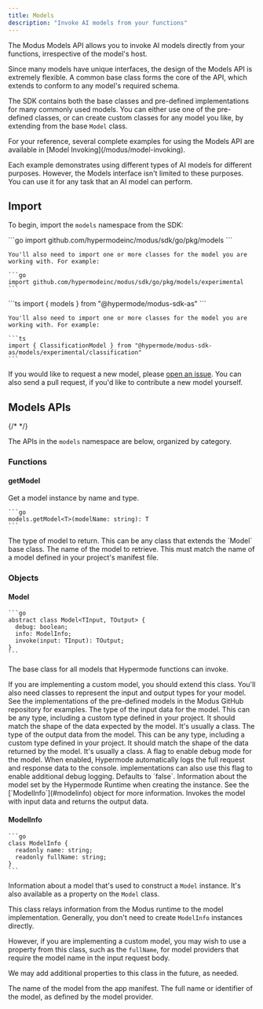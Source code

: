 ```yaml
---
title: Models
description: "Invoke AI models from your functions"
---
```



<SdkHeader language="Go" feature="Models" />

The Modus Models API allows you to invoke AI models directly from your
functions, irrespective of the model's host.

Since many models have unique interfaces, the design of the Models API is
extremely flexible. A common base class forms the core of the API, which extends
to conform to any model's required schema.

The SDK contains both the base classes and pre-defined implementations for many
commonly used models. You can either use one of the pre-defined classes, or can
create custom classes for any model you like, by extending from the base `Model`
class.

<Tip>
For your reference, several complete examples for using the Models API are available in
[Model Invoking](/modus/model-invoking).

Each example demonstrates using different types of AI models for different
purposes. However, the Models interface isn't limited to these purposes. You can
use it for any task that an AI model can perform.

</Tip>

## Import

To begin, import the `models` namespace from the SDK:

<Tabs>
  <Tab title="Go">
    ```go
    import github.com/hypermodeinc/modus/sdk/go/pkg/models
    ```

    You'll also need to import one or more classes for the model you are working with. For example:

    ```go
    import github.com/hypermodeinc/modus/sdk/go/pkg/models/experimental
    ```

  </Tab>

  <Tab title="AssemblyScript">
    ```ts
    import { models } from "@hypermode/modus-sdk-as"
    ```

    You'll also need to import one or more classes for the model you are working with. For example:

    ```ts
    import { ClassificationModel } from "@hypermode/modus-sdk-as/models/experimental/classification"
    ```

  </Tab>
</Tabs>

If you would like to request a new model, please
[open an issue](https://github.com/hypermodeinc/modus/issues). You can also send
a pull request, if you'd like to contribute a new model yourself.

## Models APIs

{/* <!-- vale Google.Headings = NO --> */}

The APIs in the `models` namespace are below, organized by category.

<SdkTip />

### Functions

#### getModel

Get a model instance by name and type.

    ```go
    models.getModel<T>(modelName: string): T
    ```

<ResponseField name="T" type="Type" required>
  The type of model to return. This can be any class that extends the `Model`
  base class.
</ResponseField>

<ResponseField name="modelName" type="string" required>
  The name of the model to retrieve. This must match the name of a model defined
  in your project's manifest file.
</ResponseField>

### Objects

#### Model

    ```go
    abstract class Model<TInput, TOutput> {
      debug: boolean;
      info: ModelInfo;
      invoke(input: TInput): TOutput;
    }
    ```

The base class for all models that Hypermode functions can invoke.

<Tip>
  If you are implementing a custom model, you should extend this class. You'll
  also need classes to represent the input and output types for your model. See
  the implementations of the pre-defined models in the Modus GitHub repository
  for examples.
</Tip>

<ResponseField name="TInput" type="Type" required>
  The type of the input data for the model. This can be any type, including a
  custom type defined in your project. It should match the shape of the data
  expected by the model. It's usually a class.
</ResponseField>

<ResponseField name="TOutput" type="Type" required>
  The type of the output data from the model. This can be any type, including a
  custom type defined in your project. It should match the shape of the data
  returned by the model. It's usually a class.
</ResponseField>

<ResponseField name="debug" type="boolean">
  A flag to enable debug mode for the model. When enabled, Hypermode
  automatically logs the full request and response data to the console.
  implementations can also use this flag to enable additional debug logging.
  Defaults to `false`.
</ResponseField>

<ResponseField name="info" type="ModelInfo">
  Information about the model set by the Hypermode Runtime when creating the
  instance. See the [`ModelInfo`](#modelinfo) object for more information.
</ResponseField>

<ResponseField name="invoke(input)" type="function">
  Invokes the model with input data and returns the output data.
</ResponseField>

#### ModelInfo

    ```go
    class ModelInfo {
      readonly name: string;
      readonly fullName: string;
    }
    ```

Information about a model that's used to construct a `Model` instance. It's also
available as a property on the `Model` class.

<Info>

This class relays information from the Modus runtime to the model
implementation. Generally, you don't need to create `ModelInfo` instances
directly.

However, if you are implementing a custom model, you may wish to use a property
from this class, such as the `fullName`, for model providers that require the
model name in the input request body.

We may add additional properties to this class in the future, as needed.

</Info>

<ResponseField name="name" type="string">
  The name of the model from the app manifest.
</ResponseField>

<ResponseField name="fullName" type="string">
  The full name or identifier of the model, as defined by the model provider.
</ResponseField>
